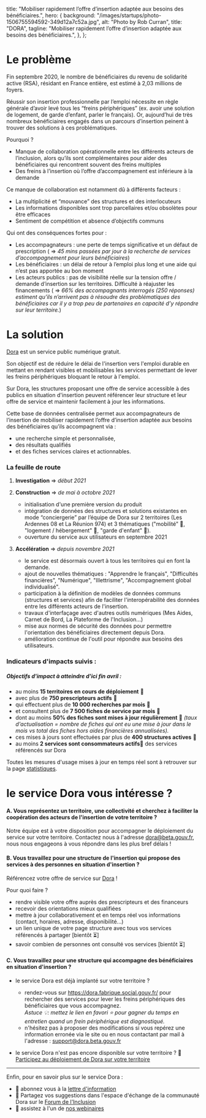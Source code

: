 
  title:
    "Mobiliser rapidement l’offre d’insertion adaptée aux besoins des bénéficiaires.",
  hero: {
    background: "/images/startups/photo-1506755594592-349d12a7c52a.jpg",
    alt: "Photo by Rob Curran",
    title: "DORA",
    tagline:
      "Mobiliser rapidement l’offre d’insertion adaptée aux besoins des bénéficiaires.",
  },
};

<LayoutArticle meta={meta} startup="dora">

<!-- start content -->

# Le problème

Fin septembre 2020, le nombre de bénéficiaires du revenu de solidarité active (RSA), résidant en France entière, est estimé à 2,03 millions de foyers.

Réussir son insertion professionnelle par l’emploi nécessite en règle générale d’avoir levé tous les “freins périphériques” (ex. avoir une solution de logement, de garde d’enfant, parler le français). Or, aujourd’hui de très nombreux bénéficiaires engagés dans un parcours d’insertion peinent à trouver des solutions à ces problématiques. 

Pourquoi ? 

* Manque de collaboration opérationnelle entre les différents acteurs de l’inclusion, alors qu’ils sont complémentaires pour aider des bénéficiaires qui rencontrent souvent des freins multiples
* Des freins à l’insertion où l’offre d’accompagnement est inférieure à la demande

Ce manque de collaboration est notamment dû à différents facteurs : 

* La multiplicité et “mouvance” des structures et des interlocuteurs
* Les informations disponibles sont trop parcellaires et/ou obsolètes pour être efficaces
* Sentiment de compétition et absence d’objectifs communs

Qui ont des conséquences fortes pour : 

* Les accompagnateurs : une perte de temps significative et un défaut de prescription ( => *45 mins passées par jour à la recherche de services d’accompagnement pour leurs bénéficiaires*)
* Les bénéficiaires : un délai de retour à l’emploi plus long et une aide qui n’est pas apportée au bon moment
* Les acteurs publics : pas de visibilité réelle sur la tension offre / demande d’insertion sur les territoires. Difficulté à réajuster les financements ( => *66% des accompagnants interrogés (250 réponses) estiment qu’ils n’arrivent pas à résoudre des problématiques des bénéficiaires car il y a trop peu de partenaires en capacité d’y répondre sur leur territoire.*)

# La solution

[Dora](https://dora.fabrique.social.gouv.fr/) est un service public numérique gratuit.

Son objectif est de réduire le délai de l'insertion vers l'emploi durable en mettant en rendant visibles et mobilisables les services permettant de lever les freins périphériques bloquant le retour à l'emploi.

Sur Dora, les structures proposant une offre de service accessible à des publics en situation d'insertion peuvent référencer leur structure et leur offre de service et maintenir facilement à jour les informations.

Cette base de données centralisée permet aux accompagnateurs de l’insertion de mobiliser rapidement l’offre d’insertion adaptée aux besoins des bénéficiaires qu’ils accompagnent via :

* une recherche simple et personnalisée,
* des résultats qualifiés 
* et des fiches services claires et actionnables.

### La feuille de route

1. **Investigation** => *début 2021*
2. **Construction** => *de mai à octobre 2021* 

   * initialisation d'une première version du produit
   * intégration de données des structures et solutions existantes en mode “conciergerie” par l’équipe de Dora sur 2 territoires (Les Ardennes 08 et La Réunion 974) et 3 thématiques ("mobilité" 🚗, "logement / hébergement" 🏡, "garde d'enfant" 👶).
   * ouverture du service aux utilisateurs en septembre 2021
3. **Accélération** => *depuis novembre 2021*

   * le service est désormais ouvert à tous les territoires qui en font la demande. 
   * ajout de nouvelles thématiques : "Apprendre le français", "Difficultés financières", "Numérique", "Illettrisme", "Accompagnement global individualisé".
   * participation à la définition de modèles de données communs (structures et services) afin de faciliter l'interopérabilité des données entre les différents acteurs de l'insertion.
   * travaux d'interfaçage avec d'autres outils numériques (Mes Aides, Carnet de Bord, La Plateforme de l'Inclusion...)
   * mise aux normes de sécurité des données pour permettre l'orientation des bénéficiaires directement depuis Dora.
   * amélioration continue de l'outil pour répondre aux besoins des utilisateurs.

### Indicateurs d'impacts suivis :

##### Objectifs d'impact à atteindre d'ici fin avril :

* au moins **15 territoires en cours de déploiement** 🚀
* avec plus de **750 prescripteurs actifs** 🙌
* qui effectuent plus de **10 000 recherches par mois** 🔎
* et consultent plus de **7 500 fiches de service par mois** 👀
* dont au moins **50% des fiches sont mises à jour régulièrement** 🔁 *(taux d'actualisation = nombre de fiches qui ont eu une mise à jour dans le mois vs total des fiches hors aides financières annualisées).*
* ces mises à jours sont effectuées par plus de **400 structures actives** 🏫
* au moins **2 services sont consommateurs actifs**🔌 des services référencés sur Dora

Toutes les mesures d'usage mises à jour en temps réel sont à retrouver sur la page [statistiques](https://dora.fabrique.social.gouv.fr/stats).

# le service Dora vous intéresse ?

#### A. Vous représentez un territoire, une collectivité et cherchez à faciliter la coopération des acteurs de l'insertion de votre territoire ?

Notre équipe est à votre disposition pour accompagner le déploiement du service sur votre territoire. Contactez nous à l'adresse [dora@beta.gouv.fr](mailto:dora@beta.gouv.fr), nous nous engageons à vous répondre dans les plus bref délais !

#### B. Vous travaillez pour une structure de l'insertion qui propose des services à des personnes en situation d'insertion ?

Référencez votre offre de service sur [Dora](https://dora.fabrique.social.gouv.fr/) ! 

Pour quoi faire ?

* rendre visible votre offre auprès des prescripteurs et des financeurs
* recevoir des orientations mieux qualifiées
* mettre à jour collaborativement et en temps réel vos informations (contact, horaires, adresse, disponibilité...)
* un lien unique de votre page structure avec tous vos services référencés à partager \[bientôt ⏳]
* savoir combien de personnes ont consulté vos services \[bientôt ⏳]

#### C. Vous travaillez pour une structure qui accompagne des bénéficiaires en situation d'insertion ?

* le service Dora est déjà implanté sur votre territoire ? 

  * rendez-vous sur <https://dora.fabrique.social.gouv.fr/> pour rechercher des services pour lever les freins périphériques des bénéficiaires que vous accompagnez.\
     *Astuce 💡: mettez le lien en favori ⭐ pour gagner du temps en entretien quand un frein périphérique est diagnostiqué.*
  * n'hésitez pas à proposer des modifications si vous repérez une information erronée via le site ou en nous contactant par mail à l'adresse : [support@dora.beta.gouv.fr](mailto:support@dora.beta.gouv.fr)[](mailto:support@dora.fabrique.social.gouv.fr)
* le service Dora n'est pas encore disponible sur votre territoire ? 🤝 [Participez au déploiement de Dora sur votre territoire](https://documentation.dora.fabrique.social.gouv.fr/communication-dora/untitled-1#participez-au-deploiement-de-dora-sur-votre-territoire) 

- - -

Enfin, pour en savoir plus sur le service Dora : 

* 📰 abonnez vous à la [lettre d'information](https://d4c653e7.sibforms.com/serve/MUIEAEkY4naptXBIq5NdRg5UPxP1wmwbGCinne5c1gynY-wfrZ0Dz0QP_NqkXtfyYqhdaq3AO8VFZJ9giRi9ZT0eah7Ut2U0LeKSTVIHQb_5nhvTLUMWXo9ZMeIYCHVlzmjkXGQ66S5ewcYpSADUgV--2RVZ_mrnsRJQoCNwZ8y-sWzfQsEzfKuTA7SLbZ_dWeqaigudym3EaiHT)
* 📢 Partagez vos suggestions dans l'espace d'échange de la communauté Dora sur le [Forum de l'Inclusion](https://forum.inclusion.beta.gouv.fr/c/spie/dora/86)
* 🎤 assistez à l'un de [nos webinaires](https://app.livestorm.co/dora-1)

<!-- end content -->

</LayoutArticle>
